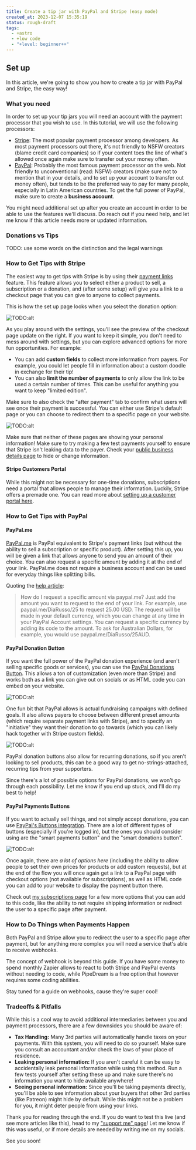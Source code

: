 ```yaml
---
title: Create a tip jar with PayPal and Stripe (easy mode)
created_at: 2023-12-07 15:35:19
status: rough-draft
tags:
  - +astro
  - +low code
  - "+level: beginner++"
---
```


## Set up

In this article, we're going to show you how to create a tip jar with PayPal and
Stripe, the easy way!

### What you need

In order to set up your tip jars you will need an account with the payment
processor that you wish to use. In this tutorial, we will use the following
processors:

- [Stripe](https://stripe.com/): The most popular payment processor among
  developers. As most payment processors out there, it's not friendly to NSFW
  creators (blame credit card companies) so if your content toes the line of
  what's allowed once again make sure to transfer out your money often.
- [PayPal](https://www.paypal.com/): Probably the most famous payment processor
  on the web. Not friendly to unconventional (read: NSFW) creators (make sure
  not to mention that in your details, and to set up your account to transfer
  out money often), but tends to be the preferred way to pay for many people,
  especially in Latin American countries. To get the full power of PayPal, make
  sure to create a **business account**.

<div class="warning">

You might need additional set up after you create an account in order to be able
to use the features we'll discuss. Do reach out if you need help, and let me
know if this article needs more or updated information.

</div>

### Donations vs Tips

TODO: use some words on the distinction and the legal warnings

### How to Get Tips with Stripe

The easiest way to get tips with Stripe is by using their [payment
links](https://stripe.com/docs/payment-links) feature. This feature allows you
to select either a product to sell, a subscription or a donation, and (after
some setup) will give you a link to a checkout page that you can give to anyone
to collect payments.

This is how the set up page looks when you select the donation option:

![TODO:alt](./choose-what-to-pay-stripe.png)

As you play around with the settings, you'll see the preview of the checkout
page update on the right. If you want to keep it simple, you don't need to mess
around with settings, but you can explore advanced options for more fun
opportunities. For example:

- You can add **custom fields** to collect more information from payers. For
  example, you could let people fill in information about a custom doodle in
  exchange for their tip!
- You can also **limit the number of payments** to only allow the link to be
  used a certain number of times. This can be useful for anything you want to
  keep "limited edition".

Make sure to also check the "after payment" tab to confirm what users will see
once their payment is successful. You can either use Stripe's default page or
you can choose to redirect them to a specific page on your website.

![TODO:alt](./after-payment-stripe.png)

<div class="warning">

Make sure that neither of these pages are showing your personal information!
Make sure to try making a few test payments yourself to ensure that Stripe isn't
leaking data to the payer. Check your [public business details
page](https://dashboard.stripe.com/settings/public) to hide or change
information.

</div>

#### Stripe Customers Portal

While this might not be necessary for one-time donations, subscriptions need a
portal that allows people to manage their information. Luckily, Stripe offers a
premade one. You can read more about [setting up a customer portal
here](https://stripe.com/docs/no-code/customer-portal).

### How to Get Tips with PayPal

#### PayPal.me

[PayPal.me](https://www.paypal.com/paypalme/) is PayPal equivalent to Stripe's
payment links (but without the ability to sell a subscription or specific
product). After setting this up, you will be given a link that allows anyone to
send you an amount of their choice. You can also request a specific amount by
adding it at the end of your link. PayPal.me does not require a business account
and can be used for everyday things like splitting bills.

Quoting the [help
article](https://www.paypal.com/us/cshelp/article/what-is-paypalme-help432):

> How do I request a specific amount via paypal.me? Just add the amount you want
> to request to the end of your link. For example, use paypal.me/DiaRusso/25 to
> request 25.00 USD. The request will be made in your default currency, which
> you can change at any time in your PayPal Account settings. You can request a
> specific currency by adding its code to the amount. To ask for Australian
> Dollars, for example, you would use paypal.me/DiaRusso/25AUD.

#### PayPal Donation Button

If you want the full power of the PayPal donation experience (and aren't selling
specific goods or services), you can use the [PayPal Donations
Button](https://www.paypal.com/donate/buttons/manage). This allows a ton of
customization (even more than Stripe) and works both as a link you can give out
on socials or as HTML code you can embed on your website.

![TODO:alt](./paypal-options.png)

One fun bit that PayPal allows is actual fundraising campaigns with defined
goals. It also allows payers to choose between different preset amounts (which
require separate payment links with Stripe), and to specify an "initiative" they
want their donation to go towards (which you can likely hack together with
Stripe custom fields).

![TODO:alt](./campaign-page-preview.png)

PayPal donation buttons also allow for recurring donations, so if you aren't
looking to sell products, this can be a good way to get no-strings-attached,
recurring tips from your supporters.

<div class="warning">

Since there's a lot of possible options for PayPal donations, we won't go through
each possibility. Let me know if you end up stuck, and I'll do my best to help!

</div>

#### PayPal Payments Buttons

If you want to actually sell things, and not simply accept donations, you can use
[PayPal's Buttons integration](https://www.paypal.com/buttons/). There are a lot
of different types of buttons (especially if you're logged in), but the ones you
should consider using are the "smart payments button" and the "smart donations button".

![TODO:alt](./paypal-buttons.png)

Once again, there are _a lot of options here_ (including the ability to allow
people to set their own prices for products or add custom requests), but at the
end of the flow you will once again get a link to a PayPal page with checkout
options (not available for subscriptions), as well as HTML code you can add to
your website to display the payment button there.

Check out [my subscriptions page](https://github.com/essential-randomness/essential-random/blob/97cff874198d07612e4d668c01d35cdc4d24e8a0/src/components/PayPalButton.tsx#L23)
for a few more options that you can add to this code, like the ability to not require
shipping information or redirect the user to a specific page after payment.

### How to Do Things when Payments Happen

Both PayPal and Stripe allow you to redirect the user to a specific page after payment,
but for anything more complex you will need a service that's able to receive webhooks.

The concept of webhook is beyond this guide. If you have some money to spend monthly
Zapier allows to react to both Stripe and PayPal events without needing to code, while
PipeDream is a free option that however requires some coding abilities.

Stay tuned for a guide on webhooks, cause they're super cool!

### Tradeoffs & Pitfalls

While this is a cool way to avoid additional intermediaries between you and payment
processors, there are a few downsides you should be aware of:

- **Tax Handling:** Many 3rd parties will automatically handle taxes on your payments.
  With this system, you will need to do so yourself. Make sure you consult an accountant
  and/or check the laws of your place of residence.
- **Leaking personal information:** If you aren't careful it can be easy to accidentally
  leak personal information while using this method. Run a few tests yourself after setting
  these up and make sure there's no information you want to hide available anywhere!
- **Seeing personal information:** Since you'll be taking payments directly, you'll be
  able to see information about your buyers that other 3rd parties (like Patreon) might
  hide by default. While this might not be a problem for you, it might deter people from
  using your links.

Thank you for reading through the end. If you do want to test this live (and see more
articles like this), head to my ["support me" page](/support-me#donate)! Let me know
if this was useful, or if more details are needed by writing me on my socials.

See you soon!

<style>{`
    .warning {
        background-color: yellow;
    }
`}</style>
